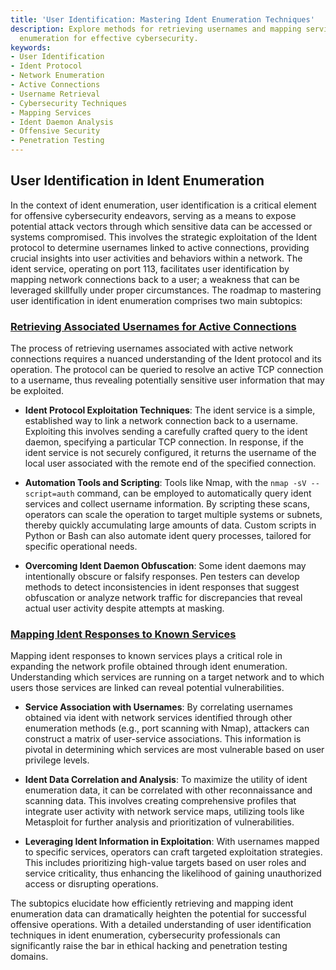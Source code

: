 ```yaml
---
title: 'User Identification: Mastering Ident Enumeration Techniques'
description: Explore methods for retrieving usernames and mapping services in ident
  enumeration for effective cybersecurity.
keywords:
- User Identification
- Ident Protocol
- Network Enumeration
- Active Connections
- Username Retrieval
- Cybersecurity Techniques
- Mapping Services
- Ident Daemon Analysis
- Offensive Security
- Penetration Testing
---
```


## User Identification in Ident Enumeration

In the context of ident enumeration, user identification is a critical element for offensive cybersecurity endeavors, serving as a means to expose potential attack vectors through which sensitive data can be accessed or systems compromised. This involves the strategic exploitation of the Ident protocol to determine usernames linked to active connections, providing crucial insights into user activities and behaviors within a network. The ident service, operating on port 113, facilitates user identification by mapping network connections back to a user; a weakness that can be leveraged skillfully under proper circumstances. The roadmap to mastering user identification in ident enumeration comprises two main subtopics:

### [Retrieving Associated Usernames for Active Connections](./retrieving_associated_usernames_for_active_connections)

The process of retrieving usernames associated with active network connections requires a nuanced understanding of the Ident protocol and its operation. The protocol can be queried to resolve an active TCP connection to a username, thus revealing potentially sensitive user information that may be exploited.

- **Ident Protocol Exploitation Techniques**: The ident service is a simple, established way to link a network connection back to a username. Exploiting this involves sending a carefully crafted query to the ident daemon, specifying a particular TCP connection. In response, if the ident service is not securely configured, it returns the username of the local user associated with the remote end of the specified connection.

- **Automation Tools and Scripting**: Tools like Nmap, with the `nmap -sV --script=auth` command, can be employed to automatically query ident services and collect username information. By scripting these scans, operators can scale the operation to target multiple systems or subnets, thereby quickly accumulating large amounts of data. Custom scripts in Python or Bash can also automate ident query processes, tailored for specific operational needs.

- **Overcoming Ident Daemon Obfuscation**: Some ident daemons may intentionally obscure or falsify responses. Pen testers can develop methods to detect inconsistencies in ident responses that suggest obfuscation or analyze network traffic for discrepancies that reveal actual user activity despite attempts at masking.

### [Mapping Ident Responses to Known Services](./mapping_ident_responses_to_known_services)

Mapping ident responses to known services plays a critical role in expanding the network profile obtained through ident enumeration. Understanding which services are running on a target network and to which users those services are linked can reveal potential vulnerabilities.

- **Service Association with Usernames**: By correlating usernames obtained via ident with network services identified through other enumeration methods (e.g., port scanning with Nmap), attackers can construct a matrix of user-service associations. This information is pivotal in determining which services are most vulnerable based on user privilege levels. 

- **Ident Data Correlation and Analysis**: To maximize the utility of ident enumeration data, it can be correlated with other reconnaissance and scanning data. This involves creating comprehensive profiles that integrate user activity with network service maps, utilizing tools like Metasploit for further analysis and prioritization of vulnerabilities.

- **Leveraging Ident Information in Exploitation**: With usernames mapped to specific services, operators can craft targeted exploitation strategies. This includes prioritizing high-value targets based on user roles and service criticality, thus enhancing the likelihood of gaining unauthorized access or disrupting operations.

The subtopics elucidate how efficiently retrieving and mapping ident enumeration data can dramatically heighten the potential for successful offensive operations. With a detailed understanding of user identification techniques in ident enumeration, cybersecurity professionals can significantly raise the bar in ethical hacking and penetration testing domains.